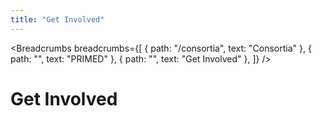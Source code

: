 ```yaml
---
title: "Get Involved"
---
```


<Breadcrumbs breadcrumbs={[
  { path: "/consortia", text: "Consortia" },
  { path: "", text: "PRIMED" },
  { path: "", text: "Get Involved" },
]} />

# Get Involved